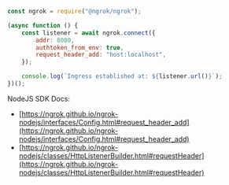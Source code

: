 ```jsx
const ngrok = require("@ngrok/ngrok");

(async function () {
	const listener = await ngrok.connect({
		addr: 8080,
		authtoken_from_env: true,
		request_header_add: "host:localhost",
	});

	console.log(`Ingress established at: ${listener.url()}`);
})();
```

NodeJS SDK Docs:

- [https://ngrok.github.io/ngrok-nodejs/interfaces/Config.html#request_header_add](https://ngrok.github.io/ngrok-nodejs/interfaces/Config.html#request_header_add)
- [https://ngrok.github.io/ngrok-nodejs/classes/HttpListenerBuilder.html#requestHeader](https://ngrok.github.io/ngrok-nodejs/classes/HttpListenerBuilder.html#requestHeader)
